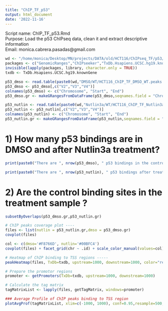 ```yaml
---
title: "ChIP_TF_p53"
output: html_document
date: '2022-11-16'
---
```

Script name: ChIP_TF_p53.Rmd               
Purpose: Load the p53 ChIPseq  data, clean it and extract descriptive information         
Email: monica.cabrera.pasadas@gmail.com

``` r
wd <- "/home/monica/Desktop/MN/projects/DATA/old/HCT116/ChIPseq_TF/p53/" #set the working directory where the data is located
packages <- c("GenomicRanges","ChIPseeker","TxDb.Hsapiens.UCSC.hg19.knownGene","clusterProfiler","ggplot2")
invisible(lapply(packages, library, character.only = TRUE))
txdb <- TxDb.Hsapiens.UCSC.hg19.knownGene
```

```r
p53_dmso <- read.table(paste0(wd,"DMSO/WT/HCT116_ChIP_TF_DMSO_WT.peaks.txt"))
p53_dmso <- p53_dmso[,c("V2","V3","V4")]
colnames(p53_dmso) <- c("Chromosome", "Start", "End")
p53_dmso.gr <- makeGRangesFromDataFrame(p53_dmso,seqnames.field = "Chromosome", start.field = "Start",end.field = "End", keep.extra.columns = T)

p53_nutlin <- read.table(paste0(wd,"Nutlin3a/WT/HCT116_ChIP_TF_Nutlin3a_WT.peaks.txt"))
p53_nutlin <- p53_nutlin[,c("V2","V3","V4")]
colnames(p53_nutlin) <- c("Chromosome", "Start", "End")
p53_nutlin.gr <- makeGRangesFromDataFrame(p53_nutlin,seqnames.field = "Chromosome", start.field = "Start",end.field = "End", keep.extra.columns = T)
```

# 1) How many p53 bindings are in DMSO and after Nutlin3a treatment?
```r
print(paste0("There are ", nrow(p53_dmso), " p53 bindings in the control sample")) 
```

```r
print(paste0("There are ", nrow(p53_nutlin), " p53 bindings after treatment")) 
```

# 2) Are the control binding sites in the treatment sample ?
```r
subsetByOverlaps(p53_dmso.gr,p53_nutlin.gr)
```

```r
# ChIP peaks coverage plot ----
files <- list(nutlin = p53_nutlin.gr,dmso = p53_dmso.gr)
covplot(files)
```

```r
col <- c(dmso='#F8766D', nutlin='#00BFC4')
covplot(files) + facet_grid(chr ~ .id) + scale_color_manual(values=col) + scale_fill_manual(values=col)
```
```r
# Heatmap of ChIP binding to TSS regions -----
peakHeatmap(files, TxDb=txdb, upstream=1000, downstream=1000, color="red")
```

```r
# Prepare the promotor regions
promoter <- getPromoters(TxDb=txdb, upstream=1000, downstream=1000)

# Calculate the tag matrix
tagMatrixList <- lapply(files, getTagMatrix, windows=promoter)

### Average Profile of ChIP peaks binding to TSS region
plotAvgProf(tagMatrixList, xlim=c(-1000, 1000), conf=0.95,resample=500, facet="row")
```

```r

```